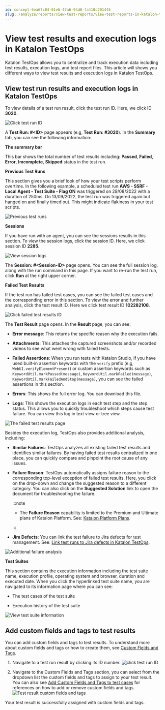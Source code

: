 ```yaml
---
id: concept-6ea67c84-01e6-47a6-94d0-fa410c291446
slug: /analyze/reports/view-test-reports/view-test-reports-in-katalon-testops/view-test-run-results/view-test-results-and-execution-logs-in-katalon-testops/view-test-results-and-execution-logs-in-katalon-testops
---
```


# View test results and execution logs in Katalon TestOps

Katalon TestOps allows you to centralize and track execution data including test results, execution logs, and test report files. This article will shows you different ways to view test results and execution logs in Katalon TestOps.

## View test run results and execution logs in Katalon TestOps

To view details of a test run result, click the test run ID. Here, we click ID **3020**.

<img src="/doc_images/Documents/Analyze/Reports/View_Test_Reports/View_reports_in_TestOps/View_test_run_results/View_test_run_results_and_execution_logs/Image/KT-Click-test-run-ID.png" alt="Click test run ID" />

A **Test Run: \#&lt;ID&gt;** page appears \(e.g, **Test Run: \#3020**\). In the **Summary** tab, you can see the following information:

**The summary bar**

This bar shows the total number of test results including: **Passed**, **Failed**, **Error**, **Imcomplete**, **Skipped** status in the test run.

**Previous Test Runs**

This section gives you a brief look of how your test scripts perform overtime. In the following example, a scheduled test run **AWS - SSRF - Local Agent - Test Suite - Flag ON** was triggered on 29/08/2022 with a duration of 250ms. On 13/09/2022, the test run was triggered again but hanged on and finally timed out. This might indicate flakiness in your test scripts.

<img src="/doc_images/Documents/Analyze/Reports/View_Test_Reports/View_reports_in_TestOps/View_test_run_results_and_execution_logs/Image/KT-Previous-test-runs.png" alt="Previous test runs" />

**Sessions**

If you have run with an agent, you can see the sessions results in this section. To view the session logs, click the session ID. Here, we click session ID **2285**.

<img src="/doc_images/Documents/Analyze/Reports/View_Test_Reports/View_reports_in_TestOps/View_test_run_results/View_test_run_results_and_execution_logs/Image/KT-View-session-logs.png" alt="View session logs" />

The **Session: \#&lt;Session-ID&gt;** page opens. You can see the full session log, along with the run command in this page. If you want to re-run the test run, click **Run** at the right upper corner.

**Failed Test Results**

If the test run has failed test cases, you can see the failed test cases and the corresponding error in this section. To view the error and further analysis, click the test result ID. Here we click test result ID **102282108**.

<img src="/doc_images/Documents/Analyze/Reports/View_Test_Reports/View_reports_in_TestOps/View_test_run_results/View_test_run_results_and_execution_logs/Image/KT-Test-results-ID.png" alt="Click failed test results ID" />

The **Test Result** page opens. In the **Result** page, you can see:

-   **Error message**: This returns the specific reason why the execution fails.

-   **Attachments**: This attaches the captured screenshots and/or recorded videos to see what went wrong with failed tests.

-   **Failed Assertions**: When you run tests with Katalon Studio, if you have used built-in assertion keywords with the <code>verify</code> prefix \(e.g, <code>WebUI.verifyElementPresent</code>\) or custom assertion keywords such as <code>KeywordUtil.markPassed(message)</code>, <code>KeywordUtil.markFailed(message)</code>, <code>KeywordUtil.markFailedAndStop(message)</code>, you can see the failed assertions in this section.

-   **Errors**: This shows the full error log. You can download this file.

-   **Logs**: This shows the execution logs in each test step and the step status. This allows you to quickly troubleshoot which steps cause test failure. You can view this log in text view or tree view.


<img src="/doc_images/Documents/Analyze/Reports/View_Test_Reports/View_reports_in_TestOps/View_test_run_results_and_execution_logs/Image/KT-Failed-test-results.png" alt="The failed test results page" />

Besides the execution log, TestOps also provides additional analysis, including:

-   **Similar Failures**: TestOps analyzes all existing failed test results and identifies similar failures. By having failed test results centralized in one place, you can quickly compare and pinpoint the root cause of any issues.

-   **Failure Reason**: TestOps automatically assigns failure reason to the corresponding top-level exception of failed test results. Here, you click on the drop-down and change the suggested reason to a different category. You can also click on the **Suggested Solution** link to open the document for troubleshooting the failure.

    
    :::note

    -   The **Failure Reason** capability is limited to the Premium and Ultimate plans of Katalon Platform. See: [Katalon Platform Plans](/administer/katalon-platform-packages/katalon-platform-plans).

    :::

-   **Jira Defects**: You can link the test failure to Jira defects for test management. See: [Link test runs to Jira defects in Katalon TestOps](/analyze/integration-for-test-analyzing/jira-integration/link-test-runs-to-jira-defects-in-katalon-testops).


<img src="/doc_images/Documents/Analyze/Reports/View_Test_Reports/View_reports_in_TestOps/View_test_run_results_and_execution_logs/Image/Test_Result_tab_failure_reason.png" width={400} alt="Additional failure analysis" />

**Test Suites**

This section contains the execution information including the test suite name, execution profile, operating system and browser, duration and executed date. When you click the hyperlinked test suite name, you are navigated to its information page where you can see:

-   The test cases of the test suite

-   Execution history of the test suite


<img src="/doc_images/Documents/Analyze/Reports/View_Test_Reports/View_reports_in_TestOps/View_test_run_results/View_test_run_results_and_execution_logs/Image/KT-View-test-suite-information.png" alt="View test suite information" />

## Add custom fields and tags to test results

You can add custom fields and tags to test results. To understand more about custom fields and tags or how to create them, see [Custom Fields and Tags](/organize/custom-field-and-tags/custom-fields-and-tags).

1.  Navigate to a test run result by clicking its ID number. <img src="/doc_images/Documents/Analyze/Reports/View_Test_Reports/View_reports_in_TestOps/View_test_run_results/View_test_run_results_and_execution_logs/Image/KT-Click-test-run-ID.png" alt="click test run ID" />

2.  Navigate to the Custom Fields and Tags section, you can select from the dropdown list the custom fields and tags to assign to your test result. You can also see [Add Custom Fields and Tags to test cases](/organize/manage-tests/test-case/add-custom-fields-and-tags-to-test-cases) for references on how to add or remove custom fields and tags. <img src="/doc_images/Documents/Analyze/Reports/View_Test_Reports/View_reports_in_TestOps/View_test_run_results/View_test_run_results_and_execution_logs/Image/TO-Reports-Test_Run_detail-_custom_fields_and_tags.png" alt="Test result custom fields and tags" />


Your test result is successfully assigned with custom fields and tags.